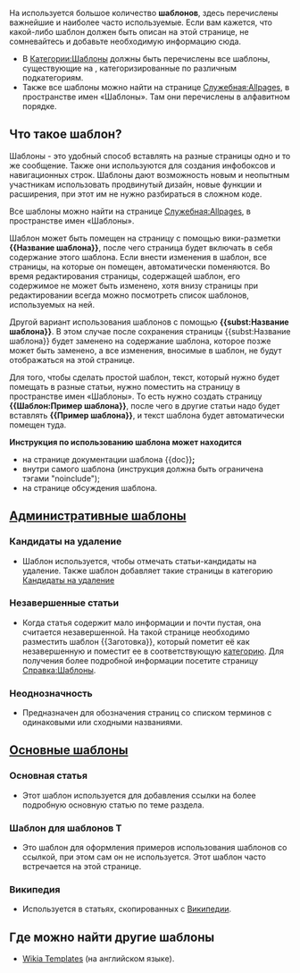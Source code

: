 На {{SITENAME}} используется большое количество '''шаблонов''', здесь перечислены важнейшие и наиболее часто используемые. Если вам кажется, что какой-либо шаблон должен быть описан на этой странице, не сомневайтесь и добавьте необходимую информацию сюда.

* В [[:Категория:Шаблоны|Категории:Шаблоны]] должны быть перечислены все шаблоны, существующие на {{SITENAME}}, категоризированные по различным подкатегориям.
* Также все шаблоны можно найти на странице [[Служебная:Allpages]], в пространстве имен «Шаблоны». Там они перечислены в алфавитном порядке.

== Что такое шаблон? ==
Шаблоны - это удобный способ вставлять на разные страницы одно и то же сообщение. Также они используются для создания инфобоксов и навигационных строк. Шаблоны дают возможность новым и неопытным участникам использовать продвинутый дизайн, новые функции и расширения, при этот им не нужно разбираться в сложном коде.

Все шаблоны можно найти на странице [[Служебная:Allpages]], в пространстве имен «Шаблоны».

Шаблон может быть помещен на страницу с помощью вики-разметки '''<nowiki>{{Название шаблона}}</nowiki>''', после чего страница будет включать в себя содержание этого шаблона. Если внести изменения в шаблон, все страницы, на которые он помещен, автоматически поменяются. Во время редактирования страницы, содержащей шаблон, его содержимое не может быть изменено, хотя внизу страницы при редактировании всегда можно посмотреть список шаблонов, используемых на ней.

Другой вариант использования шаблонов с помощью '''<nowiki>{{subst:Название шаблона}}</nowiki>'''. В этом случае после сохранения страницы <nowiki>{{subst:Название шаблона}}</nowiki> будет заменено на содержание шаблона, которое позже может быть заменено, а все изменения, вносимые в шаблон, не будут отображаться на этой странице.

Для того, чтобы сделать простой шаблон, текст, который нужно будет помещать в разные статьи, нужно поместить на страницу в пространстве имен «Шаблоны». То есть нужно создать страницу '''<nowiki>{{Шаблон:Пример шаблона}}</nowiki>''', после чего в другие статьи надо будет вставлять '''<nowiki>{{Пример шаблона}}</nowiki>''', и текст шаблона будет автоматически помещен туда.

'''Инструкция по использованию шаблона может находится'''
* на странице документации шаблона <nowiki>{{doc}}</nowiki>''';'''
* внутри самого шаблона (инструкция должна быть ограничена тэгами "noinclude");
* на странице обсуждения шаблона.

== [[:Категория:Административные шаблоны|Административные шаблоны]] ==
=== Кандидаты на удаление ===
{{t|удалить}}
* Шаблон используется, чтобы отмечать статьи-кандидаты на удаление. Также шаблон добавляет такие страницы в категорию [[:Категория:Кандидаты на удаление|Кандидаты на удаление]]

=== Незавершенные статьи ===
{{t|Заготовка}}
*Когда статья содержит мало информации и почти пустая, она считается незавершенной. На такой странице необходимо разместить шаблон <nowiki>{{Заготовка}}</nowiki>, который пометит её как незавершенную и поместит ее в соответствующую [[:Категория:Незавершённые статьи|категорию]]. Для получения более подробной информации посетите страницу [[Справка:Шаблоны]].

=== Неоднозначность ===
{{t|неоднозначность}}
*Предназначен для обозначения страниц со списком терминов с одинаковыми или сходными названиями.

== [[:Категория:Основные шаблоны|Основные шаблоны]] ==
=== Основная статья ===
{{t|основная статья}}
* Этот шаблон используется для добавления ссылки на более подробную основную статью по теме раздела.

=== Шаблон для шаблонов T ===
{{t|T}}
* Это шаблон для оформления примеров использования шаблонов со ссылкой, при этом сам он не используется. Этот шаблон часто встречается на этой странице.

=== Википедия ===
{{t|Википедия}}
* Используется в статьях, скопированных с [http://ru.wikipedia.org Википедии].

== Где можно найти другие шаблоны ==
*[[w:c:templates|Wikia Templates]] (на английском языке).

[[Категория:Шаблоны| ]]